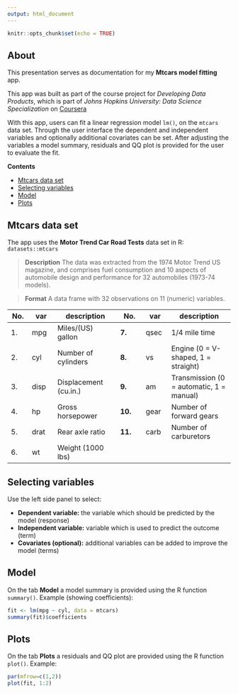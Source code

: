 ```yaml
---
output: html_document
---
```


```r
knitr::opts_chunk$set(echo = TRUE)
```

## About
This presentation serves as documentation for my **Mtcars model fitting** app.

This app was built as part of the course project for *Developing Data Products*, which is part of *Johns Hopkins University: Data Science Specialization* on [Coursera](https://www.coursera.org/specializations/jhu-data-science)

With this app, users can fit a linear regression model `lm()`, on the `mtcars` data set. Through the user interface the dependent and independent variables and optionally additional covariates can be set. After adjusting the variables a model summary, residuals and QQ plot is provided for the user to evaluate the fit.

**Contents**

- [Mtcars data set](#mtcars_data_set)
- [Selecting variables](#selecting_variables)
- [Model](#model)
- [Plots](#plots)

## Mtcars data set {#mtcars_data_set}
The app uses the **Motor Trend Car Road Tests** data set in R: `datasets::mtcars`

>**Description**
>The data was extracted from the 1974 Motor Trend US magazine, and comprises fuel consumption and 10 aspects of automobile design and performance for 32 automobiles (1973-74 models).

>**Format**
>A data frame with 32 observations on 11 (numeric) variables.

No. |var  |description | No. | var | description
----|-----|------------|-----|-----|------------
1.	| mpg	| Miles/(US) gallon | **7.**	| qsec|	 1/4 mile time
2.	| cyl	| Number of cylinders | **8.**	| vs	| Engine (0 = V-shaped, 1 = straight)
3.	| disp|	 Displacement (cu.in.) | **9.**	| am	| Transmission (0 = automatic, 1 = manual)
4.	| hp	| Gross horsepower | **10.**	| gear|	 Number of forward gears
5.	| drat|	 Rear axle ratio | **11.**	| carb|	 Number of carburetors
6.	| wt	| Weight (1000 lbs)



## Selecting variables {#selecting_variables}

Use the left side panel to select:

- **Dependent variable:** the variable which should be predicted by the model (response)
- **Independent variable:** variable which is used to predict the outcome (term)
- **Covariates (optional):** additional variables can be added to improve the model (terms)

## Model {#model}
On the tab **Model** a model summary is provided using the R function `summary()`. Example (showing coefficients):

```r
fit <- lm(mpg ~ cyl, data = mtcars)
summary(fit)$coefficients
```

## Plots {#plots}
On the tab **Plots** a residuals and QQ plot are provided using the R function `plot()`. Example:

```r
par(mfrow=c(1,2))
plot(fit, 1:2)
```

